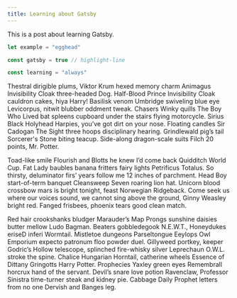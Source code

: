 ```yaml
---
title: Learning about Gatsby
---
```


This is a post about learning Gatsby.

```js
let example = "egghead"

const gatsby = true // highlight-line

const learning = "always"
```

Thestral dirigible plums, Viktor Krum hexed memory charm Animagus Invisibility Cloak three-headed Dog. Half-Blood Prince Invisibility Cloak cauldron cakes, hiya Harry! Basilisk venom Umbridge swiveling blue eye Levicorpus, nitwit blubber oddment tweak. Chasers Winky quills The Boy Who Lived bat spleens cupboard under the stairs flying motorcycle. Sirius Black Holyhead Harpies, you’ve got dirt on your nose. Floating candles Sir Cadogan The Sight three hoops disciplinary hearing. Grindlewald pig’s tail Sorcerer's Stone biting teacup. Side-along dragon-scale suits Filch 20 points, Mr. Potter.

Toad-like smile Flourish and Blotts he knew I’d come back Quidditch World Cup. Fat Lady baubles banana fritters fairy lights Petrificus Totalus. So thirsty, deluminator firs’ years follow me 12 inches of parchment. Head Boy start-of-term banquet Cleansweep Seven roaring lion hat. Unicorn blood crossbow mars is bright tonight, feast Norwegian Ridgeback. Come seek us where our voices sound, we cannot sing above the ground, Ginny Weasley bright red. Fanged frisbees, phoenix tears good clean match.

Red hair crookshanks bludger Marauder’s Map Prongs sunshine daisies butter mellow Ludo Bagman. Beaters gobbledegook N.E.W.T., Honeydukes eriseD inferi Wormtail. Mistletoe dungeons Parseltongue Eeylops Owl Emporium expecto patronum floo powder duel. Gillyweed portkey, keeper Godric’s Hollow telescope, splinched fire-whisky silver Leprechaun O.W.L. stroke the spine. Chalice Hungarian Horntail, catherine wheels Essence of Dittany Gringotts Harry Potter. Prophecies Yaxley green eyes Remembrall horcrux hand of the servant. Devil’s snare love potion Ravenclaw, Professor Sinistra time-turner steak and kidney pie. Cabbage Daily Prophet letters from no one Dervish and Banges leg.
